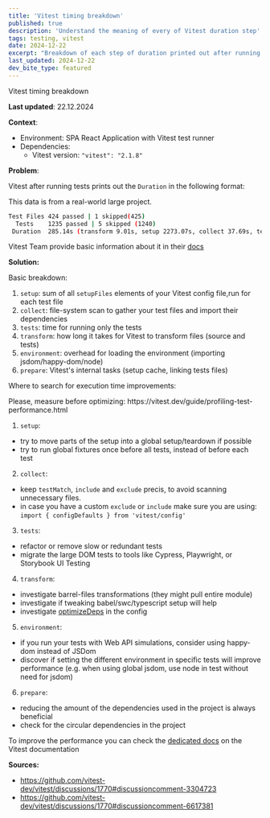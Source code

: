 ```yaml
---
title: 'Vitest timing breakdown'
published: true
description: 'Understand the meaning of every of Vitest duration step'
tags: testing, vitest
date: 2024-12-22
excerpt: "Breakdown of each step of duration printed out after running the Vitest tests. Including some hints on how to improve each of the metrics"
last_updated: 2024-12-22
dev_bite_type: featured
---
```



<DevBiteWrapper>
<DevBiteHeader>
<Heading tag='h1' id='vitest-timing-breakdown'>Vitest timing breakdown</Heading>
</DevBiteHeader>

<DevBiteContent>

**Last updated**: 22.12.2024

**Context**:

- Environment: SPA React Application with Vitest test runner
- Dependencies:
  - Vitest version: `"vitest": "2.1.8"`

**Problem**:

Vitest after running tests prints out the `Duration` in the following format:

<Alert variant="info" marginBottomInRems={1}>
  This data is from a real-world large project.
</Alert>

```bash
Test Files 424 passed | 1 skipped(425)
  Tests    1235 passed | 5 skipped (1240)
 Duration  285.14s (transform 9.01s, setup 2273.07s, collect 37.69s, tests 133.60s, environment 41.95s, prepare 19.43s)
```

Vitest Team provide basic information about it in their [docs](https://vitest.dev/guide/profiling-test-performance.html#profiling-test-performance)

**Solution:**

Basic breakdown:

1. `setup`: sum of all `setupFiles` elements of your Vitest config file,run for each test file
2. `collect`: file-system scan to gather your test files and import their dependencies
3. `tests`: time for running only the tests
4. `transform`: how long it takes for Vitest to transform files (source and tests)
5. `environment`: overhead for loading the environment  (importing jsdom/happy-dom/node)
6. `prepare`: Vitest's internal tasks (setup cache, linking tests files)

Where to search for execution time improvements:

<Alert variant="danger" marginBottomInRems={1}>
  Please, measure before optimizing: https://vitest.dev/guide/profiling-test-performance.html
</Alert>

1. `setup`: 
  - try to move parts of the setup into a global setup/teardown if possible
  - try to run global fixtures once before all tests, instead of before each test 
2. `collect`:
  - keep `testMatch`, `include` and `exclude` precis, to avoid scanning unnecessary files.
  - in case you have a custom `exclude` or `include` make sure you are using: `import { configDefaults } from 'vitest/config'`
3. `tests`:
  - refactor or remove slow or redundant tests
  - migrate the large DOM tests to tools like Cypress, Playwright, or Storybook UI Testing
4. `transform`: 
  - investigate barrel-files transformations (they might pull entire module)
  - investigate if tweaking babel/swc/typescript setup will help
  - investigate [optimizeDeps](https://vitest.dev/config/#deps-optimizer) in the config
5. `environment`: 
  - if you run your tests with Web API simulations, consider using happy-dom instead of JSDom
  - discover if setting the different environment in specific tests will improve performance (e.g. when using global jsdom, use node in test without need for jsdom)
6. `prepare`:
  - reducing the amount of the dependencies used in the project is always beneficial
  - check for the circular dependencies in the project 

To improve the performance you can check the [dedicated docs](https://vitest.dev/guide/improving-performance.html) on the Vitest documentation

**Sources:**

- https://github.com/vitest-dev/vitest/discussions/1770#discussioncomment-3304723
- https://github.com/vitest-dev/vitest/discussions/1770#discussioncomment-6617381


</DevBiteContent>

</DevBiteWrapper>
